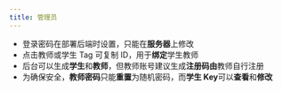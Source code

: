 ```yaml
---
title: 管理员
---
```


- 登录密码在部署后端时设置，只能在**服务器**上修改
- 点击教师或学生 Tag 可复制 ID，用于**绑定**学生教师
- 后台可以生成**学生**和**教师**，但教师账号建议生成**注册码由**教师自行注册
- 为确保安全，**教师密码**只能**重置**为随机密码，而**学生 Key**可以**查看**和**修改**
